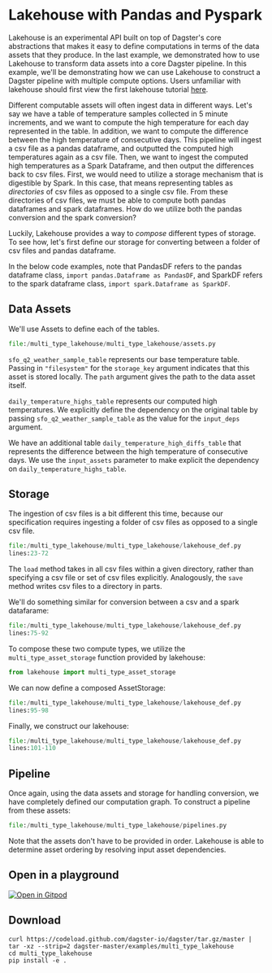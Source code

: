 # Lakehouse with Pandas and Pyspark

Lakehouse is an experimental API built on top of Dagster's core abstractions that makes it easy to
define computations in terms of the data assets that they produce. In the last example, we
demonstrated how to use Lakehouse to transform data assets into a core Dagster pipeline. In this
example, we'll be demonstrating how we can use Lakehouse to construct a Dagster pipeline with
multiple compute options. Users unfamiliar with lakehouse should first view the first lakehouse
tutorial [here](https://docs.dagster.io/examples/simple_lakehouse).

Different computable assets will often ingest data in different ways. Let's say we have
 a table of temperature samples collected in 5 minute increments, and we want to compute the high
 temperature for each day
represented in the table. In addition, we want to compute the difference between the high
temperature of consecutive days. This pipeline will ingest a csv file as a pandas dataframe, and
outputted the computed high temperatures again as a csv file. Then, we want to ingest the computed
high temperatures as a Spark Dataframe, and then output the differences back to csv files.
First, we would need to utilize a storage mechanism that is digestible by Spark. In this case,
that means representing tables as _directories_ of csv files as opposed to a single csv file.
From these directories of csv files, we must be able to compute both pandas dataframes and spark
dataframes. How do we utilize both the pandas conversion and the spark conversion?

Luckily, Lakehouse provides a way to _compose_ different types of storage. To see how,
let's first define our storage for converting between a folder of csv files and pandas dataframe.

In the below code examples, note that PandasDF refers to the pandas dataframe class,
`import pandas.Dataframe as PandasDF`, and SparkDF refers to the spark dataframe class,
`import spark.Dataframe as SparkDF`.

## Data Assets

We'll use Assets to define each of the tables.

```python literalinclude caption=assets.py
file:/multi_type_lakehouse/multi_type_lakehouse/assets.py
```

`sfo_q2_weather_sample_table` represents our base temperature table. Passing in `"filesystem"` for
the `storage_key` argument indicates that this asset is stored locally. The `path` argument gives
the path to the data asset itself.

`daily_temperature_highs_table` represents our computed high temperatures. We explicitly define the
dependency on the original table by passing `sfo_q2_weather_sample_table` as the value for the
`input_deps` argument.

We have an additional table `daily_temperature_high_diffs_table` that
represents the difference between the high temperature of consecutive days. We use the
`input_assets` parameter to make explicit the dependency on `daily_temperature_highs_table`.

## Storage

The ingestion of csv files is a bit different this time, because our specification requires
ingesting a folder of csv files as opposed to a single csv file.

```python literalinclude caption=lakehouse_def.py
file:/multi_type_lakehouse/multi_type_lakehouse/lakehouse_def.py
lines:23-72
```

The `load` method takes in all csv files within a given directory, rather than specifying
a csv file or set of csv files explicitly. Analogously, the `save` method writes csv files to a
directory in parts.

We'll do something similar for conversion between a csv and a spark datafarame:
```python literalinclude caption=lakehouse_def.py
file:/multi_type_lakehouse/multi_type_lakehouse/lakehouse_def.py
lines:75-92
```

To compose these two compute types, we utilize the `multi_type_asset_storage` function
provided by lakehouse:
```python
from lakehouse import multi_type_asset_storage
```

We can now define a composed AssetStorage:

```python literalinclude caption=lakehouse_def.py
file:/multi_type_lakehouse/multi_type_lakehouse/lakehouse_def.py
lines:95-98
```

Finally, we construct our lakehouse:

```python literalinclude caption=lakehouse_def.py
file:/multi_type_lakehouse/multi_type_lakehouse/lakehouse_def.py
lines:101-110
```

## Pipeline

Once again, using the data assets and storage for handling conversion, we have completely defined
our computation graph.
To construct a pipeline from these assets:
```python literalinclude caption=pipelines.py
file:/multi_type_lakehouse/multi_type_lakehouse/pipelines.py
```

Note that the assets don't have to be provided in order. Lakehouse is able to determine asset
ordering by resolving input asset dependencies.




## Open in a playground

[![Open in Gitpod](https://gitpod.io/button/open-in-gitpod.svg)](https://gitpod.io/#EXAMPLE=multi_type_lakehouse/https://github.com/dagster-io/dagster)

## Download

```
curl https://codeload.github.com/dagster-io/dagster/tar.gz/master | tar -xz --strip=2 dagster-master/examples/multi_type_lakehouse
cd multi_type_lakehouse
pip install -e .
```
